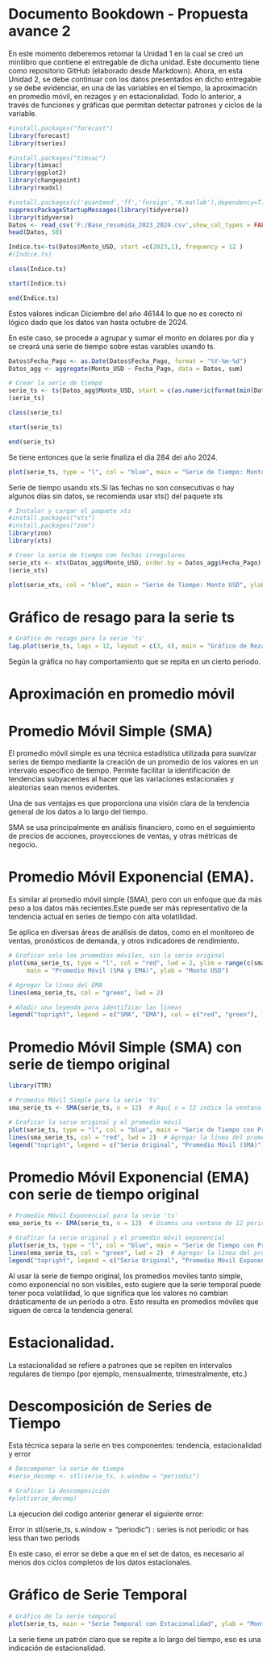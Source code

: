 # Documento Bookdown - Propuesta avance 2

En este momento deberemos retomar la Unidad 1 en la cual se creó un minilibro que contiene el entregable de dicha unidad. Este documento tiene como repositorio GitHub (elaborado desde Markdown). Ahora, en esta Unidad 2, se debe continuar con los datos presentados en dicho entregable y se debe evidenciar, en una de las variables en el tiempo, la aproximación en promedio móvil, en rezagos y en estacionalidad. Todo lo anterior, a través de funciones y gráficas que permitan detectar patrones y ciclos de la variable.



```r
#install.packages("forecast")
library(forecast)
library(tseries)

#install.packages("timsac")
library(timsac)
library(ggplot2)
library(changepoint)
library(readxl)
```




```r
#install.packages(c('quantmod','ff','foreign','R.matlab'),dependency=T)
suppressPackageStartupMessages(library(tidyverse))
library(tidyverse)
Datos <- read_csv('F:/Base_resumida_2023_2024.csv',show_col_types = FALSE)
head(Datos, 50)
```


```r
Indice.ts<-ts(Datos$Monto_USD, start =c(2023,1), frequency = 12 )
#(Indice.ts)
```

```r
class(Indice.ts)
```

```r
start(Indice.ts)
```

```r
end(Indice.ts)
```

Estos valores indican Diciembre del año 46144 lo que no es corecto ni lógico dado que los datos van hasta octubre de 2024.

En este caso, se procede a agrupar y sumar el monto en dolares por dia y se creará una serie de tiempo sobre estas varables usando ts.

```r
Datos$Fecha_Pago <- as.Date(Datos$Fecha_Pago, format = "%Y-%m-%d")
Datos_agg <- aggregate(Monto_USD ~ Fecha_Pago, data = Datos, sum)
```

```r
# Crear la serie de tiempo
serie_ts <- ts(Datos_agg$Monto_USD, start = c(as.numeric(format(min(Datos_agg$Fecha_Pago), "%Y")), as.numeric(format(min(Datos_agg$Fecha_Pago), "%j"))), frequency = 365)
(serie_ts)
```

```r
class(serie_ts)
```

```r
start(serie_ts)
```

```r
end(serie_ts)
```

Se tiene entonces que la serie finaliza el dia 284 del año 2024.

```r
plot(serie_ts, type = "l", col = "blue", main = "Serie de Tiempo: Monto USD", ylab = "Monto USD", xlab = "Tiempo")
```

Serie de tiempo usando xts.Si las fechas no son consecutivas o hay algunos días sin datos, se recomienda usar xts() del paquete xts


```r
# Instalar y cargar el paquete xts
#install.packages("xts")
#install.packages("zoo")
library(zoo)
library(xts)

# Crear la serie de tiempo con fechas irregulares
serie_xts <- xts(Datos_agg$Monto_USD, order.by = Datos_agg$Fecha_Pago)
(serie_xts)
```

```r
plot(serie_xts, col = "blue", main = "Serie de Tiempo: Monto USD", ylab = "Monto USD")
```

# Gráfico de resago para la serie ts

```r
# Gráfico de rezago para la serie 'ts'
lag.plot(serie_ts, lags = 12, layout = c(3, 4), main = "Gráfico de Rezago para la Serie de Tiempo")

```

Según la gráfica no hay comportamiento que se repita en un cierto periodo.

# Aproximación en promedio móvil

# Promedio Móvil Simple (SMA)

El promedio móvil simple es una técnica estadística utilizada para suavizar series de tiempo mediante la creación de un promedio de los valores en un intervalo específico de tiempo. Permite facilitar la identificación de tendencias subyacentes al hacer que las variaciones estacionales y aleatorias sean menos evidentes.

Una de sus ventajas es que proporciona una visión clara de la tendencia general de los datos a lo largo del tiempo.

SMA se usa principalmente en análisis financiero, como en el seguimiento de precios de acciones, proyecciones de ventas, y otras métricas de negocio.

# Promedio Móvil Exponencial (EMA).

Es similar al promedio móvil simple (SMA), pero con un enfoque que da más peso a los datos más recientes.Este puede ser más representativo de la tendencia actual en series de tiempo con alta volatilidad.

Se aplica en diversas áreas de análisis de datos, como en el monitoreo de ventas, pronósticos de demanda, y otros indicadores de rendimiento.

```r
# Graficar solo los promedios móviles, sin la serie original
plot(sma_serie_ts, type = "l", col = "red", lwd = 2, ylim = range(c(sma_serie_ts, ema_serie_ts), na.rm = TRUE), 
     main = "Promedio Móvil (SMA y EMA)", ylab = "Monto USD")

# Agregar la línea del EMA
lines(ema_serie_ts, col = "green", lwd = 2)

# Añadir una leyenda para identificar las líneas
legend("topright", legend = c("SMA", "EMA"), col = c("red", "green"), lty = 1, lwd = 2)

```

# Promedio Móvil Simple (SMA) con serie de tiempo original

```r
library(TTR)

# Promedio Móvil Simple para la serie 'ts'
sma_serie_ts <- SMA(serie_ts, n = 12)  # Aquí n = 12 indica la ventana de 12 periodos (por ejemplo, mensual)

# Graficar la serie original y el promedio móvil
plot(serie_ts, type = "l", col = "blue", main = "Serie de Tiempo con Promedio Móvil Simple", ylab = "Monto USD")
lines(sma_serie_ts, col = "red", lwd = 2)  # Agregar la línea del promedio móvil
legend("topright", legend = c("Serie Original", "Promedio Móvil (SMA)"), col = c("blue", "red"), lty = 1, lwd = 2)

```



# Promedio Móvil Exponencial (EMA) con serie de tiempo original


```r
# Promedio Móvil Exponencial para la serie 'ts'
ema_serie_ts <- EMA(serie_ts, n = 12)  # Usamos una ventana de 12 periodos

# Graficar la serie original y el promedio móvil exponencial
plot(serie_ts, type = "l", col = "blue", main = "Serie de Tiempo con Promedio Móvil Exponencial", ylab = "Monto USD")
lines(ema_serie_ts, col = "green", lwd = 2)  # Agregar la línea del promedio móvil exponencial
legend("topright", legend = c("Serie Original", "Promedio Móvil Exponencial (EMA)"), col = c("blue", "green"), lty = 1, lwd = 2)

```

Al usar la serie de tiempo original, los promedios moviles tanto simple, como exponencial no son visibles, esto sugiere que la serie temporal puede tener poca volatilidad, lo que significa que los valores no cambian drásticamente de un período a otro. Esto resulta en promedios móviles que siguen de cerca la tendencia general.

# Estacionalidad.

La estacionalidad se refiere a patrones que se repiten en intervalos regulares de tiempo (por ejemplo, mensualmente, trimestralmente, etc.)

# Descomposición de Series de Tiempo

Esta técnica separa la serie en tres componentes: tendencia, estacionalidad y error

```r
# Descomponer la serie de tiempo
#serie_decomp <- stl(serie_ts, s.window = "periodic")

# Graficar la descomposición
#plot(serie_decomp)

```

La ejecucion del codigo anterior generar el siguiente error:

Error in stl(serie_ts, s.window = "periodic") : series is not periodic or has less than two periods

En este caso, el error se debe a que en el set de datos, es necesario al menos dos ciclos completos de los datos estacionales.

# Gráfico de Serie Temporal


```r
# Gráfico de la serie temporal
plot(serie_ts, main = "Serie Temporal con Estacionalidad", ylab = "Monto USD", xlab = "Fecha")

```

La serie tiene un patrón claro que se repite a lo largo del tiempo, eso es una indicación de estacionalidad.
